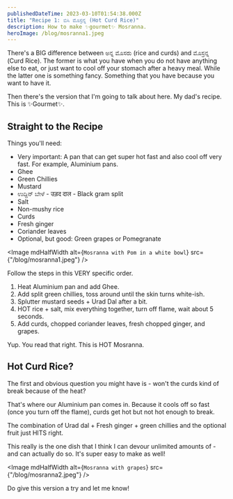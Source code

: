 ```yaml
---
publishedDateTime: 2023-03-10T01:54:38.000Z
title: "Recipe 1: ಬಿಸಿ ಮೊಸ್ರನ್ನ (Hot Curd Rice)"
description: How to make ✨gourmet✨ Mosranna.
heroImage: /blog/mosranna1.jpeg
---
```


There's a BIG difference between ಅನ್ನ ಮೊಸರು (rice and curds) and ಮೊಸ್ರನ್ನ (Curd Rice). The former is what you have when you do not have anything else to eat, or just want to cool off your stomach after a heavy meal. While the latter one is something fancy. Something that you have because you want to have it.

Then there's the version that I'm going to talk about here. My dad's recipe. This is ✨Gourmet✨.

## Straight to the Recipe

Things you'll need:

- Very important: A pan that can get super hot fast and also cool off very fast. For example, Aluminium pans.
- Ghee
- Green Chillies
- Mustard
- ಉದ್ದಿನ್ ಬೇಳೆ - उड़द दाल - Black gram split
- Salt
- Non-mushy rice
- Curds
- Fresh ginger
- Coriander leaves
- Optional, but good: Green grapes or Pomegranate

<Image
  mdHalfWidth
  alt={`Mosranna with Pom in a white bowl`}
  src={"/blog/mosranna1.jpeg"}
/>

Follow the steps in this VERY specific order.

1. Heat Aluminium pan and add Ghee.
2. Add split green chillies, toss around until the skin turns white-ish.
3. Splutter mustard seeds + Urad Dal after a bit.
4. HOT rice + salt, mix everything together, turn off flame, wait about 5 seconds.
5. Add curds, chopped coriander leaves, fresh chopped ginger, and grapes.

Yup. You read that right. This is HOT Mosranna.

## Hot Curd Rice?

The first and obvious question you might have is - won't the curds kind of break because of the heat?

That's where our Aluminium pan comes in. Because it cools off so fast (once you turn off the flame), curds get hot but not hot enough to break.

The combination of Urad dal + Fresh ginger + green chillies and the optional fruit just HITS right.

This really is the one dish that I think I can devour unlimited amounts of - and can actually do so. It's super easy to make as well!

<Image mdHalfWidth alt={`Mosranna with grapes`} src={"/blog/mosranna2.jpeg"} />

Do give this version a try and let me know!
